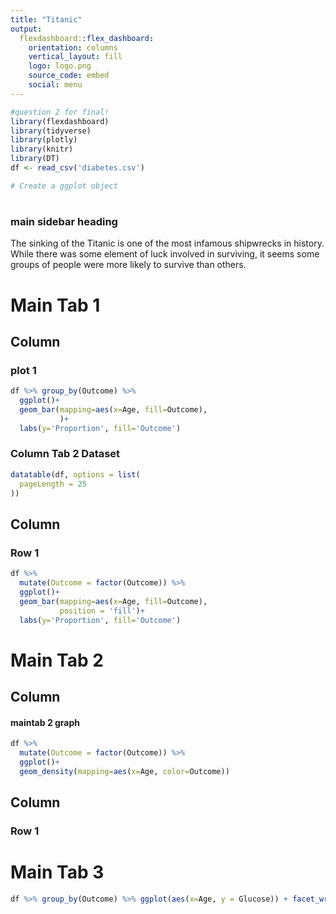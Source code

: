 ```yaml
---
title: "Titanic"
output: 
  flexdashboard::flex_dashboard:
    orientation: columns
    vertical_layout: fill
    logo: logo.png
    source_code: embed
    social: menu
---
```


```r
#question 2 for final!
library(flexdashboard)
library(tidyverse)
library(plotly)
library(knitr)
library(DT)
df <- read_csv('diabetes.csv')

# Create a ggplot object

```

#  {.sidebar}

### main sidebar heading


The sinking of the Titanic is one of the most infamous shipwrecks in history. While there was some element of luck involved in surviving, it seems some groups of people were more likely to survive than others.


# Main Tab 1

## Column {.tabset data-width="500,"}

### plot 1
```r
df %>% group_by(Outcome) %>% 
  ggplot()+
  geom_bar(mapping=aes(x=Age, fill=Outcome), 
           )+
  labs(y='Proportion', fill='Outcome')
```


### Column Tab 2 Dataset

```r
datatable(df, options = list(
  pageLength = 25
))
```

## Column {data-width="500"}

### Row 1

```r
df %>% 
  mutate(Outcome = factor(Outcome)) %>% 
  ggplot()+ 
  geom_bar(mapping=aes(x=Age, fill=Outcome), 
           position = 'fill')+
  labs(y='Proportion', fill='Outcome')
```


# Main Tab 2

## Column {data-width="500"}

#### maintab 2 graph

```r

df %>% 
  mutate(Outcome = factor(Outcome)) %>% 
  ggplot()+ 
  geom_density(mapping=aes(x=Age, color=Outcome))
```


## Column {data-width="500"}

### Row 1


# Main Tab 3

```r
df %>% group_by(Outcome) %>% ggplot(aes(x=Age, y = Glucose)) + facet_wrap(~Outcome)+ geom_point()
```

